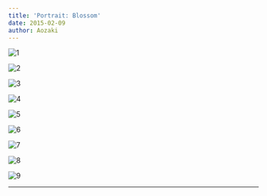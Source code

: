 ```yaml
---
title: 'Portrait: Blossom'
date: 2015-02-09
author: Aozaki
---
```



![1](../../public/images/portfolio/20150209_0001.jpg)

![2](../../public/images/portfolio/20150209_0002.jpg)

![3](../../public/images/portfolio/20150209_0003.jpg)

![4](../../public/images/portfolio/20150209_0004.jpg)

![5](../../public/images/portfolio/20150209_0005.jpg)

![6](../../public/images/portfolio/20150209_0006.jpg)

![7](../../public/images/portfolio/20150209_0007.jpg)

![8](../../public/images/portfolio/20150209_0008.jpg)

![9](../../public/images/portfolio/20150209_0009.jpg)

<Repost Date="2015" />

---

<BackPhoto Name="blossom" />
